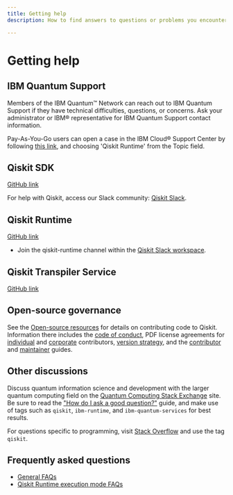 ```yaml
---
title: Getting help
description: How to find answers to questions or problems you encounter while using IBM Quantum (Platform, or on IBM Cloud) or Qiskit Runtime

---
```


# Getting help

## IBM Quantum Support

Members of the IBM Quantum&trade; Network can reach out to IBM Quantum Support if they have technical difficulties, questions, or concerns. Ask your administrator or IBM&reg; representative for IBM Quantum Support contact information.

Pay-As-You-Go users can open a case in the IBM Cloud&reg; Support Center by following [this link](https://cloud.ibm.com/unifiedsupport/cases/form), and choosing 'Qiskit Runtime' from the Topic field.

## Qiskit SDK

[GitHub link](https://github.com/Qiskit/qiskit)

For help with Qiskit, access our Slack community: [Qiskit Slack](https://qisk.it/join-slack).

## Qiskit Runtime

[GitHub link](https://github.com/Qiskit/qiskit-ibm-runtime)

- Join the qiskit-runtime channel within the [Qiskit Slack workspace](https://qisk.it/join-slack).

## Qiskit Transpiler Service

[GitHub link](https://github.com/Qiskit/qiskit-ibm-transpiler)

## Open-source governance

See the [Open-source resources](/open-source/) for details on contributing code to Qiskit. Information there includes the [code of conduct](/open-source/code-of-conduct), PDF license agreements for [individual](https://docs.quantum.ibm.com/open-source/qiskit-cla.pdf) and [corporate](https://docs.quantum.ibm.com/open-source/qiskit-corporate-cla.pdf) contributors, [version strategy](/open-source/qiskit-sdk-version-strategy), and the [contributor](https://github.com/Qiskit/qiskit/blob/main/CONTRIBUTING.md) and [maintainer](https://github.com/Qiskit/qiskit/blob/main/MAINTAINING.md) guides.

## Other discussions

Discuss quantum information science and development with the larger quantum computing field on the [Quantum Computing Stack Exchange](https://quantumcomputing.stackexchange.com/questions/) site. Be sure to read the ["How do I ask a good question?"](https://quantumcomputing.stackexchange.com/help/how-to-ask) guide, and make use of tags such as `qiskit`, `ibm-runtime`, and `ibm-quantum-services` for best results.

For questions specific to programming, visit [Stack Overflow](https://stackoverflow.com/) and use the tag `qiskit`.

## Frequently asked questions

- [General FAQs](/faq)
- [Qiskit Runtime execution mode FAQs](/guides/execution-modes-faq)